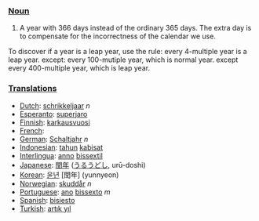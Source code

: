=== [[Noun]] ===
# A year with 366 days instead of the ordinary 365 days. The extra day is to compensate for the incorrectness of the calendar we use.

To discover if a year is a leap year, use the rule: every 4-multiple year is a leap year. except: every 100-mutiple year, which is normal year. except every 400-multiple year, which is leap year.

=== [[Translation]]s ===
*[[Dutch]]: [[schrikkeljaar]] ''n''
*[[Esperanto]]: [[superjaro]]
*[[Finnish]]: [[karkausvuosi]]
*[[French]]: [[]]
*[[German]]: [[Schaltjahr]] ''n''
*[[Indonesian]]: [[tahun]] [[kabisat]]
*[[Interlingua]]: [[anno]] [[bissextil]]
*[[Japanese]]: [[閏年]] ([[うるうどし]], urū-doshi)
*[[Korean]]: [[윤년]] [閏年] (yunnyeon)
*[[Norwegian]]: [[skuddår]] ''n''
*[[Portuguese]]: [[ano]] [[bissexto]] ''m''
*[[Spanish]]: [[bisiesto]]
*[[Turkish]]: [[artık yıl]]